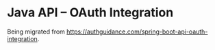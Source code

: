 # Java API – OAuth Integration

Being migrated from https://authguidance.com/spring-boot-api-oauth-integration.
